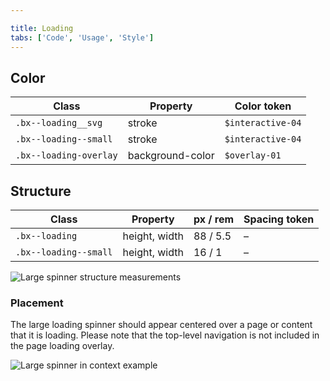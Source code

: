 ```yaml
---

title: Loading
tabs: ['Code', 'Usage', 'Style']
---
```


## Color

| Class                                  | Property         | Color token  |
| -------------------------------------- | ---------------- | ------------ |
| `.bx--loading__svg`                    | stroke           | `$interactive-04` |
| `.bx--loading--small`                  | stroke           | `$interactive-04` |
| `.bx--loading-overlay`                 | background-color | `$overlay-01` |

## Structure

| Class                 | Property      | px / rem  | Spacing token |
| --------------------- | ------------- | --------- | ------------- |
| `.bx--loading`        | height, width | 88 / 5.5  | –             |
| `.bx--loading--small` | height, width | 16 / 1    | –             |



![Large spinner structure measurements](images/loading-style-1.png)



### Placement

The large loading spinner should appear centered over a page or content that it is loading. Please note that the top-level navigation is not included in the page loading overlay.



![Large spinner in context example](images/loading-style-4.png)


